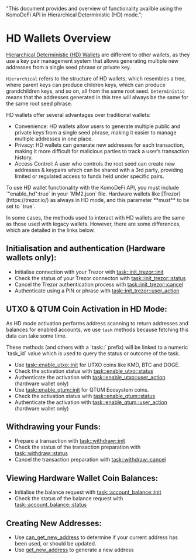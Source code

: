   "This document provides and overview of functionality availble using the KomoDeFi API in Hierarchical Deterministic (HD) mode.";

# HD Wallets Overview

[Hierarchical Deterministic (HD) Wallets](https://atomicdex.io/en/blog/hd-wallet/) are different to other wallets, as they use a key pair management system that allows generating multiple new addresses from a single seed phrase or private key.

`Hierarchical` refers to the structure of HD wallets, which resembles a tree, where parent keys can produce children keys, which can produce grandchildren keys, and so on, all from the same root seed.
`Deterministic` means that the addresses generated in this tree will always be the same for the same root seed phrase. 

HD wallets offer several advantages over traditional wallets:
 - Convenience: HD wallets allow users to generate multiple public and private keys from a single seed phrase, making it easier to manage multiple addresses in one place.
 - Privacy: HD wallets can generate new addresses for each transaction, making it more difficult for malicious parties to track a user’s transaction history.
 - Access Control: A user who controls the root seed can create new addresses & keypairs which can be shared with a 3rd party, providing limited or regulated access to funds held under specific pairs.


<Note type="info">
  To use HD wallet functionality with the KomoDeFi API, you must include `"enable_hd":true` in your `MM2.json` file.
  Hardware wallets like [Trezor](https://trezor.io/) as always in HD mode, and this parameter **must** to be set to `true`.
</Note>

In some cases, the methods used to interact with HD wallets are the same as those used with legacy wallets. However, there are some differences, which are detailed in the links below.


## Initialisation and authentication (Hardware wallets only):

*   Initialise connection with your Trezor with [task::init\_trezor::init](/atomicdex/api/v20-dev/trezor_initialisation/#task-init-trezor-init)
*   Check the status of your Trezor connecton with [task::init\_trezor::status](/atomicdex/api/v20-dev/trezor_initialisation/#task-init-trezor-status)
*   Cancel the Trezor authentication process with [task::init\_trezor::cancel](/atomicdex/api/v20-dev/trezor_initialisation/#task-init-trezor-cancel)
*   Authenticate using a PIN or phrase with [task::init\_trezor::user\_action](/atomicdex/api/v20-dev/trezor_initialisation/#task-init-trezor-user-action)


## UTXO & QTUM Coin Activation in HD Mode:

As HD mode activation performs address scanning to return addresses and balances for enabled accounts, we use `task` methods because fetching this data can take some time.

<Note>
  These methods (and others with a `task::` prefix) will be linked to a numeric
  `task_id` value which is used to query the status or outcome of the task.
</Note>

*   Use [task::enable\_utxo::init](/atomicdex/api/v20-dev/coin_activation_tasks/#task-enable-utxo-init) for UTXO coins like KMD, BTC and DOGE.
*   Check the activation status with [task::enable\_utxo::status](/atomicdex/api/v20-dev/coin_activation_tasks/#task-enable-utxo-status)
*   Authenticate the activation with [task::enable\_utxo::user\_action](/atomicdex/api/v20-dev/coin_activation_tasks/#task-enable-utxo-user-action) (hardware wallet only)
*   Use [task::enable\_qtum::init](/atomicdex/api/v20-dev/coin_activation_tasks/#task-enable-qtum-init) for QTUM Ecosystem coins.
*   Check the activation status with [task::enable\_qtum::status](/atomicdex/api/v20-dev/coin_activation_tasks/#task-enable-qtum-status)
*   Authenticate the activation with [task::enable\_qtum::user\_action](/atomicdex/api/v20-dev/coin_activation_tasks/#task-enable-qtum-user-action) (hardware wallet only)


## Withdrawing your Funds:

*   Prepare a transaction with [task::withdraw::init](/atomicdex/api/v20-dev/withdraw_tasks/#withdraw-init)
*   Check the status of the transaction preparation with [task::withdraw::status](/atomicdex/api/v20-dev/withdraw_tasks/#withdraw-status)
*   Cancel the transaction preparation with [task::withdraw::cancel](/atomicdex/api/v20-dev/withdraw_tasks/#withdraw-cancel)

## Viewing Hardware Wallet Coin Balances:

*   Initialise the balance request with [task::account\_balance::init](/atomicdex/api/v20-dev/account_balance_tasks/#task-account-balance-init)
*   Check the status of the balance request with [task::account\_balance::status](/atomicdex/api/v20-dev/account_balance_tasks/#task-account-balance-status)

## Creating New Addresses:

*   Use [can\_get\_new\_address](/atomicdex/api/v20-dev/hd_address_management/#can-get-new-address) to determine if your current address has been used, or should be updated.
*   Use [get\_new\_address](/atomicdex/api/v20-dev/hd_address_management/#get-new-address) to generate a new address
